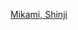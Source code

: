 {{Navbox
| name = 三上真司
| title = [[三上真司]]監督遊戲作品
|listclass = hlist

| group1 = 1990年代
| list1  =
* [[生化危机 (游戏)|-{zh-cn: 生化危机; zh-tw: 惡靈古堡; zh-hk: 生化危機;}-]]<small>（1996年）</small>
* [[恐龍危機]]<small>（1999年）</small>

| group2 = 2000年代
| list2 =
* [[生化危机 (2002年游戏)|-{zh-cn: 生化危机; zh-tw: 惡靈古堡; zh-hk: 生化危機;}-]]<small>（重制版，2002年）</small>
* {{link-en|P.N.03}}<small>（2003年）</small>
* [[生化危機4|-{zh-cn: 生化危机4; zh-tw: 惡靈古堡4; zh-hk: 生化危機4;}-]]<small>（2005年）</small>
* {{link-en|神之手|God Hand|神之手}}<small>（2006年）</small>

| group3 = 2010年代
| list3 =
* {{link-en|征服（电视游戏）|Vanquish (video game)|征服}}<small>（2010年）</small>
* [[恶灵附身|-{zh-cn: 恶灵附身; zh-tw: 邪靈入侵;}-]]<small>（2014年）</small>
* [[恶灵附身2|-{zh-cn: 恶灵附身2; zh-tw: 邪靈入侵2;}-]]<small>（2017年）</small>

| group4 = 2020年代
| list4 =
* [[鬼線：東京]]<small>（2022年）</small>

}}<noinclude>
[[Category:電子遊戲人物導航模板|Mikami, Shinji]]
</noinclude>